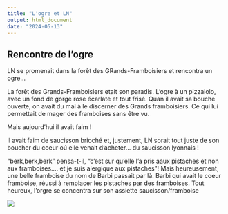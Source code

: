 ```yaml
---
title: "L'ogre et LN"
output: html_document
date: "2024-05-13"
---
```


## Rencontre de  l'ogre
LN se promenait dans la forêt des GRands-Framboisiers et rencontra un ogre...

La forêt des Grands-Framboisiers etait son paradis.
L'ogre à un pizzaiolo, avec un fond de gorge rose écarlate  et tout frisé. Quan il avait sa bouche ouverte, on avait du mal à le discerner des Grands framboisiers. Ce qui lui permettait de mager des framboises sans être vu.

Mais aujourd'hui il avait faim !

Il avait faim de saucisson brioché et, justement, LN sorait tout juste de son boucher du coeur oú elle venait d'acheter... du saucisson lyonnais !
 

"berk,berk,berk " pensa-t-il, "c'est sur qu'elle l'a pris aaux pistaches et non aux framboises.... et je suis alergique aux pistaches"!
Mais heureusement, une belle framboise du nom de Barbi passait par là.
Barbi qui avait le coeur framboise, réussi à remplacer les pistaches par des framboises. Tout heureux, l'orgre se concentra sur son assiette saucisson/framboise

![]("/images/baggit_magette_ogre.jpg")
